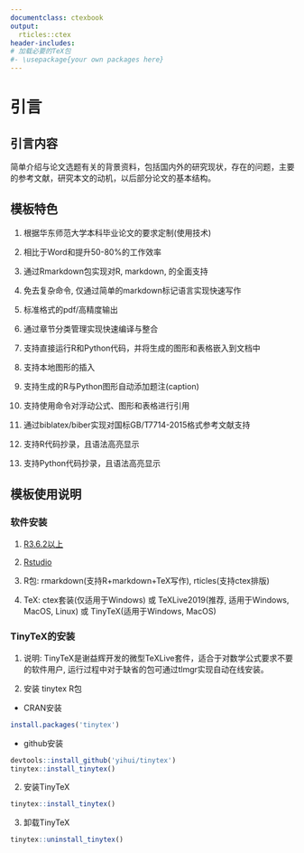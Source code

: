 ```yaml
---
documentclass: ctexbook
output:
  rticles::ctex
header-includes:
# 加载必要的TeX包
#- \usepackage{your own packages here}   
---
```


# 引言

## 引言内容

简单介绍与论文选题有关的背景资料，包括国内外的研究现状，存在的问题，主要的参考文献，研究本文的动机，以后部分论文的基本结构。

## 模板特色

1. 根据华东师范大学本科毕业论文的要求定制(使用\TeX 技术)

1. 相比于Word和\TeX 提升50-80\%的工作效率

1. 通过Rmarkdown包实现对R, markdown, \TeX 的全面支持

1. 免去复杂\TeX 命令, 仅通过简单的markdown标记语言实现快速写作

1. 标准格式的pdf/高精度\TeX 输出

1. 通过章节分类管理实现快速编译与整合

1. 支持直接运行R和Python代码，并将生成的图形和表格嵌入到文档中

1. 支持本地图形的插入

1. 支持生成的R与Python图形自动添加题注(caption)

1. 支持使用\TeX 命令对浮动公式、图形和表格进行引用

1. 通过biblatex/biber实现对国标GB/T7714-2015格式参考文献支持

1. 支持R代码抄录，且语法高亮显示

1. 支持Python代码抄录，且语法高亮显示 



## 模板使用说明

### 软件安装

1. [R3.6.2以上](https://www.r-project.org/)

2. [Rstudio](https://rstudio.com/) 

3. R包: rmarkdown(支持R+markdown+TeX写作), rticles(支持ctex排版)

4. TeX: ctex套装(仅适用于Windows) 或 TeXLive2019(推荐, 适用于Windows, MacOS, Linux) 或 TinyTeX(适用于Windows, MacOS)

### TinyTeX的安装

1. 说明: TinyTeX是谢益辉开发的微型TeXLive套件，适合于对数学公式要求不要的\TeX{}软件用户, 运行过程中对于缺省的\TeX{}包可通过tlmgr实现自动在线安装。

1. 安装 tinytex R包

  - CRAN安装

```r
install.packages('tinytex')
```

  - github安装

```r
devtools::install_github('yihui/tinytex')
tinytex::install_tinytex()
```

2. 安装TinyTeX

```r
tinytex::install_tinytex()
```

3. 卸载TinyTeX

```r
tinytex::uninstall_tinytex()
```



